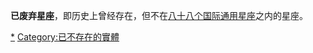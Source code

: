 '''已废弃星座'''，即历史上曾经存在，但不在[[星座列表|八十八个国际通用星座]]之内的星座。
{{Commonscat|Former constellations}}

[[Category:星座|*]]
[[Category:已不存在的實體|Category:已不存在的實體]]